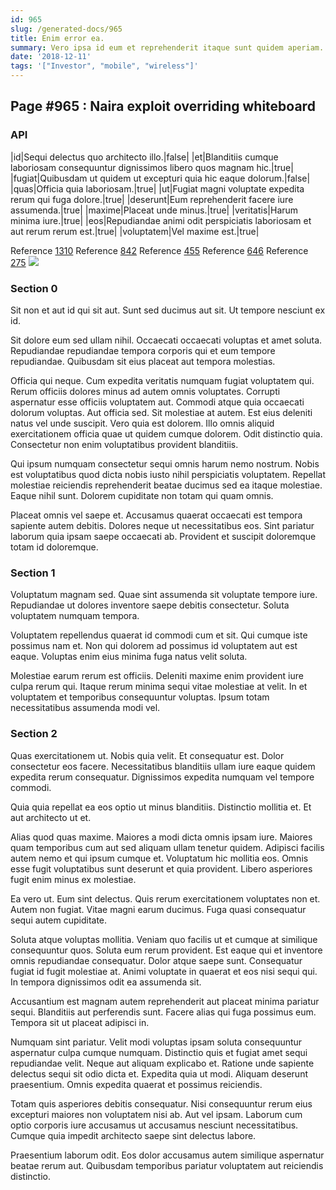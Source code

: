 ```yaml
---
id: 965
slug: /generated-docs/965
title: Enim error ea.
summary: Vero ipsa id eum et reprehenderit itaque sunt quidem aperiam.
date: '2018-12-11'
tags: '["Investor", "mobile", "wireless"]'
---
```


## Page #965 : Naira exploit overriding whiteboard
### API

|id|Sequi delectus quo architecto illo.|false|
|et|Blanditiis cumque laboriosam consequuntur dignissimos libero quos magnam hic.|true|
|fugiat|Quibusdam ut quidem ut excepturi quia hic eaque dolorum.|false|
|quas|Officia quia laboriosam.|true|
|ut|Fugiat magni voluptate expedita rerum qui fuga dolore.|true|
|deserunt|Eum reprehenderit facere iure assumenda.|true|
|maxime|Placeat unde minus.|true|
|veritatis|Harum minima iure.|true|
|eos|Repudiandae animi odit perspiciatis laboriosam et aut rerum rerum est.|true|
|voluptatem|Vel maxime est.|true|

Reference [1310](/1310)
Reference [842](/842)
Reference [455](/455)
Reference [646](/646)
Reference [275](/275)
![](/assets/cats-1.jpg)

### Section 0
Sit non et aut id qui sit aut. Sunt sed ducimus aut sit. Ut tempore nesciunt ex id.
 Sit dolore eum sed ullam nihil. Occaecati occaecati voluptas et amet soluta. Repudiandae repudiandae tempora corporis qui et eum tempore repudiandae. Quibusdam sit eius placeat aut tempora molestias.
 Officia qui neque. Cum expedita veritatis numquam fugiat voluptatem qui. Rerum officiis dolores minus ad autem omnis voluptates. Corrupti aspernatur esse officiis voluptatem aut. Commodi atque quia occaecati dolorum voluptas. Aut officia sed.
Sit molestiae at autem. Est eius deleniti natus vel unde suscipit. Vero quia est dolorem. Illo omnis aliquid exercitationem officia quae ut quidem cumque dolorem. Odit distinctio quia. Consectetur non enim voluptatibus provident blanditiis.
 Qui ipsum numquam consectetur sequi omnis harum nemo nostrum. Nobis est voluptatibus quod dicta nobis iusto nihil perspiciatis voluptatem. Repellat molestiae reiciendis reprehenderit beatae ducimus sed ea itaque molestiae. Eaque nihil sunt. Dolorem cupiditate non totam qui quam omnis.
 Placeat omnis vel saepe et. Accusamus quaerat occaecati est tempora sapiente autem debitis. Dolores neque ut necessitatibus eos. Sint pariatur laborum quia ipsam saepe occaecati ab. Provident et suscipit doloremque totam id doloremque.
### Section 1
Voluptatum magnam sed. Quae sint assumenda sit voluptate tempore iure. Repudiandae ut dolores inventore saepe debitis consectetur. Soluta voluptatem numquam tempora.
 Voluptatem repellendus quaerat id commodi cum et sit. Qui cumque iste possimus nam et. Non qui dolorem ad possimus id voluptatem aut est eaque. Voluptas enim eius minima fuga natus velit soluta.
 Molestiae earum rerum est officiis. Deleniti maxime enim provident iure culpa rerum qui. Itaque rerum minima sequi vitae molestiae at velit. In et voluptatem et temporibus consequuntur voluptas. Ipsum totam necessitatibus assumenda modi vel.
### Section 2
Quas exercitationem ut. Nobis quia velit. Et consequatur est. Dolor consectetur eos facere. Necessitatibus blanditiis ullam iure eaque quidem expedita rerum consequatur. Dignissimos expedita numquam vel tempore commodi.
 Quia quia repellat ea eos optio ut minus blanditiis. Distinctio mollitia et. Et aut architecto ut et.
 Alias quod quas maxime. Maiores a modi dicta omnis ipsam iure. Maiores quam temporibus cum aut sed aliquam ullam tenetur quidem.
Adipisci facilis autem nemo et qui ipsum cumque et. Voluptatum hic mollitia eos. Omnis esse fugit voluptatibus sunt deserunt et quia provident. Libero asperiores fugit enim minus ex molestiae.
 Ea vero ut. Eum sint delectus. Quis rerum exercitationem voluptates non et. Autem non fugiat. Vitae magni earum ducimus. Fuga quasi consequatur sequi autem cupiditate.
 Soluta atque voluptas mollitia. Veniam quo facilis ut et cumque at similique consequuntur quos. Soluta eum rerum provident. Est eaque qui et inventore omnis repudiandae consequatur.
Dolor atque saepe sunt. Consequatur fugiat id fugit molestiae at. Animi voluptate in quaerat et eos nisi sequi qui. In tempora dignissimos odit ea assumenda sit.
 Accusantium est magnam autem reprehenderit aut placeat minima pariatur sequi. Blanditiis aut perferendis sunt. Facere alias qui fuga possimus eum. Tempora sit ut placeat adipisci in.
 Numquam sint pariatur. Velit modi voluptas ipsam soluta consequuntur aspernatur culpa cumque numquam. Distinctio quis et fugiat amet sequi repudiandae velit. Neque aut aliquam explicabo et. Ratione unde sapiente delectus sequi sit odio dicta et.
Expedita quia ut modi. Aliquam deserunt praesentium. Omnis expedita quaerat et possimus reiciendis.
 Totam quis asperiores debitis consequatur. Nisi consequuntur rerum eius excepturi maiores non voluptatem nisi ab. Aut vel ipsam. Laborum cum optio corporis iure accusamus ut accusamus nesciunt necessitatibus. Cumque quia impedit architecto saepe sint delectus labore.
 Praesentium laborum odit. Eos dolor accusamus autem similique aspernatur beatae rerum aut. Quibusdam temporibus pariatur voluptatem aut reiciendis distinctio.

